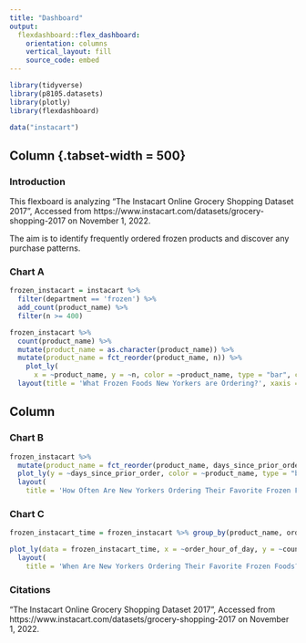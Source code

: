 ```yaml
---
title: "Dashboard"
output: 
  flexdashboard::flex_dashboard:
    orientation: columns
    vertical_layout: fill
    source_code: embed
---
```


```r
library(tidyverse)
library(p8105.datasets)
library(plotly)
library(flexdashboard)

data("instacart")
```
Column {.tabset-width = 500}
-----------------------------------------------------------------------
### Introduction

This flexboard is analyzing “The Instacart Online Grocery Shopping Dataset 2017”, Accessed from https://www.instacart.com/datasets/grocery-shopping-2017 on November 1, 2022.

The aim is to identify frequently ordered frozen products and discover any purchase patterns.

### Chart A

```r
frozen_instacart = instacart %>% 
  filter(department == 'frozen') %>% 
  add_count(product_name) %>% 
  filter(n >= 400)

frozen_instacart %>% 
  count(product_name) %>%
  mutate(product_name = as.character(product_name)) %>%
  mutate(product_name = fct_reorder(product_name, n)) %>%
    plot_ly(
      x = ~product_name, y = ~n, color = ~product_name, type = "bar", colors = "viridis") %>%
  layout(title = 'What Frozen Foods New Yorkers are Ordering?', xaxis = list(title = "Product"), yaxis = list(title = "Count")) %>% hide_legend()
```

Column {data-width=350}
-----------------------------------------------------------------------

### Chart B

```r
frozen_instacart %>% 
  mutate(product_name = fct_reorder(product_name, days_since_prior_order)) %>% 
  plot_ly(y = ~days_since_prior_order, color = ~product_name, type = "box", colors = "viridis") %>%
  layout(
    title = 'How Often Are New Yorkers Ordering Their Favorite Frozen Foods?', xaxis = list(title = "Product"), yaxis = list(title = "Days Between Orders")) %>% hide_legend()
```

### Chart C

```r
frozen_instacart_time = frozen_instacart %>% group_by(product_name, order_hour_of_day) %>% summarize(count = n())

plot_ly(data = frozen_instacart_time, x = ~order_hour_of_day, y = ~count, color = ~product_name, mode = 'lines') %>%
  layout(
    title = 'When Are New Yorkers Ordering Their Favorite Frozen Foods?', xaxis = list(title = "Hour (Military Time)"), yaxis = list(title = "Number of Products Ordered"))

```

### Citations

“The Instacart Online Grocery Shopping Dataset 2017”, Accessed from https://www.instacart.com/datasets/grocery-shopping-2017 on November 1, 2022.



